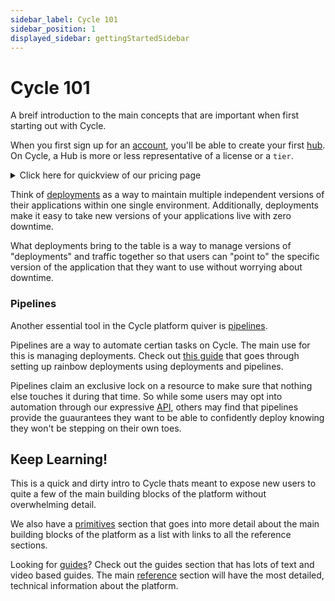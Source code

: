 ```yaml
---
sidebar_label: Cycle 101
sidebar_position: 1
displayed_sidebar: gettingStartedSidebar
---
```



# Cycle 101
A breif introduction to the main concepts that are important when first starting out with Cycle.  


When you first sign up for an [account](/reference/accounts/), you'll be able to create your first [hub](/reference/hubs).  On Cycle, a Hub is more or less representative of a license or a `tier`.


<details>

  <summary>Click here for quickview of our pricing page</summary>

  <iframe 
    src="https://cycle.io/pricing" 
    width="100%" 
    height="500px" 
    style={{border: 0}}
    title="Cycle Pricing"
  />
  
</details>

You can see on this page there are three main tiers, `Lite`, `Startup`, and `Business`.  Each of these tiers represents a different monthly licesnse that includes a certain amount of resources, seats, and features included in the license (monthly). There is also an `Enterprise` tier that is custom and can be tailored to your specific needs.

The hub itself doesn't really "do" anything other than represent this space, but its  essential to have a hub set up so that you can start adding things like providers, servers, images, containers, and environments. 

## Providers and Servers 
The first thing you'll want to understand, once you have a hub set up, is how to add a provider and a server.  A provider is (generally) a cloud IaaS provider, and a server is a virtual (or bare metal) machine.  You can add a provider by clicking on on `Infrastructure` and then `Providers` in the left hand navigation, and then clicking the [`Add Provider`](/reference/infrastructure/providers/) button.  Once you've added a provider, you can add a server by clicking on the `Servers` tab in the left hand navigation, and then clicking the [`Add Server`](/reference/infrastructure/servers#add-server) button.


A server being online comes before anything else.  Environments and containers are dependent on having at least 1 server in place so there is somewhere to deploy to, as the server is the actual machine that the container(s) will run on. 

## Images
After provisioning the server (and making sure its online), the next thing to do is create an [image source](/reference/images/sources/) and image so that you can create a [container](/reference/containers). 

An image source is just a place where, as the user, you can define a location that Cycle can reach to pull all information to build your image from.  There are many different types, defined in the reference link above.  Once you have an image source, you can create an image from it.  An image is a snapshot of the files present at the point in time when the image was created.  You can create an image by clicking on the `Images` tab in the left hand navigation, then `Sources` followed by the [`Add Image`](/reference/images) button.


Once you have an image imported and the server online, it's time to create an environment and then deploy a container. 

## Environments and Deploying Your First Container 

If you're in a hurry and want to do this quickly, you can create an environment by clicking on the `Environments` tab in the left hand navigation, and then clicking the [`Add Environment`](/reference/environments) button.  Once you have an environment, you can deploy a container to it by clicking on the `Containers` tab in the left hand navigation, and then clicking the [`Add Container`](/reference/containers) button.

**BUT** 

Theres quite a bit more to learn here if you really want to understand whats going on. 

The envioronment itself represents something similar to a VPC or a network, and this environment will span all of the infrastructure of the cluster you've chosen during creating it.  

So if you have 3 different servers deployed to your cluster (lets say the cluster name is "production"), creating an environment with the `cluster` setting of `production` will create this network (or VPC) between those three servers.  This is important to understand because it means that any container deployed to this environment will be able to communicate with any other container deployed to this environment, regardless of which server they are on.  It's also important to note that adding servers to the cluster will automatically include them in the network (VPC) of the environment and removing them will remove them from the network.

### Services
One of the main paradigms in Cycle are the environment services: [discovery](/reference/environments/services/discovery), [load balancer](/reference/environments/services/loadbalancer), and [VPN](/reference/environments/services/VPN) (with the scheduler coming soon). 

Each of these services come preconfigured to work "out of the box", but can also be further customized to fit specific user needs. 

The load balancer handles all ingress traffic from the public internet to the environment, the discovery service is a localised DNS query resolver, and the VPN container allows for external endpoints to connect into the environment network, securely. 


### Deploy the Container
So the server is online, an image is imported, and an environment created.  Congrats!  You're ready to deploy your first [container](/reference/containers). 

Go to the newly created environment and click on the `Deploy Container` button to open the wizard.  For your first deployment the only settings you'll really need to care about are: 

1. Name - whats the name for my container. 
2. Image - which image do I want to deploy (select `Recent Images` then the first image to use the already imported image from eariler). 

Once these two fields are filled out you can click on `Deploy Container` and the container will be deployed with a single container instance.  

## More Important Tools
Getting a container deployed is relatively straightforward, but there are a few more important tools that you should know about.

### DNS 
Cycle has full featured DNS tooling including zones, record managment, TLS management, and deep integrations between DNS records and Cycle load balancers that uncover very powerful combinations.

:::info Hosted Zones 
Unless you have a specific need that prevents you from using [hosted zones](/reference/DNS/zones/hosted-zones), we recommend using them. 

:::

#### Delegation
One of the first questions that always comes up is "Do I need to change my root nameservers to Cycle to use the DNS Zone functionality?"  The answer is no.  You can [delegate a subdomain](/reference/DNS/zones/hosted-zones#delegating-sub-domains-to-cycle-from-your-domain-management-service) to Cycle and use the DNS Zone functionality without changing your root nameservers.  

This is done by creating a `NS` record at your root nameservers that points to the Cycle nameservers.  This is a very powerful feature that allows you to use the Cycle DNS Zone functionality without changing your root nameservers.


### Linked Records
While many of the records you'd create in a DNS zone will be familiar, Cycle introduces the [linked record](/reference/DNS/records/adding-records#type-linked) which are a special type of record provided by the platform.  These records are tied directly to a  container (or deployment) and alleviate the need to track and manage specific IP addresses. 

When creating linked records you can also select the option to have a TLS certificate assocaited with that record and Cycle will automatically manage the certificate for you.


### Stacks
[Stacks](/reference/stacks) are a way to group containers together and deploy them as a single unit.  This is useful for deploying applications that have multiple components that need to be deployed together.  A stack works by putting a stack file in the root of a repository and then linking that repository to a stack on Cycle.  

Beyond this, you can also think of a stack as a declairitve way to define an environment.  You can define not only the containers but also [scoped variables](/reference/environments/scoped-variables) and environment services. 


### Deployments 

<details>
<summary>Explore this concept with a video!</summary>

<iframe width="560" height="315" src="https://www.youtube.com/embed/KI0ml65D8Ws?si=aS8lw2lRnjsSQIR0" title="YouTube video player" frameborder="0" allow="accelerometer; autoplay; clipboard-write; encrypted-media; gyroscope; picture-in-picture; web-share" allowfullscreen></iframe>

</details>

Think of [deployments](/reference/environments/deployments) as a way  to maintain multiple independent versions of their applications within one single environment. Additionally, deployments make it easy to take new versions of your applications live with zero downtime.

What deployments bring to the table is a way to manage versions of "deployments" and traffic together so that users can "point to" the specific version of the application that they want to use without worrying about downtime.  

### Pipelines
Another essential tool in the Cycle platform quiver is [pipelines](/reference/pipelines). 

Pipelines are a way to automate certian tasks on Cycle.  The main use for this is managing deployments.  Check out [this guide](/guides/tutorials/deploy-pipeline) that goes through setting up rainbow deployments using deployments and pipelines.  

Pipelines claim an exclusive lock on a resource to make sure that nothing else touches it during that time.  So while some users may opt into automation through our expressive [API](https://api-docs.cycle.io), others may find that pipelines provide the guaurantees they want to be able to confidently deploy knowing they won't be stepping on their own toes.


## Keep Learning!

This is a quick and dirty intro to Cycle thats meant to expose new users to quite a few of the main building blocks of the platform without overwhelming detail.  

We also have a [primitives](/getting-started/concepts/primitives) section that goes into more detail about the main building blocks of the platform as a list with links to all the reference sections.

Looking for [guides](/guides/intro)? Check out the guides section that has lots of text and video based guides. The main [reference](/reference/intro) section will have the most detailed, technical information about the platform.


